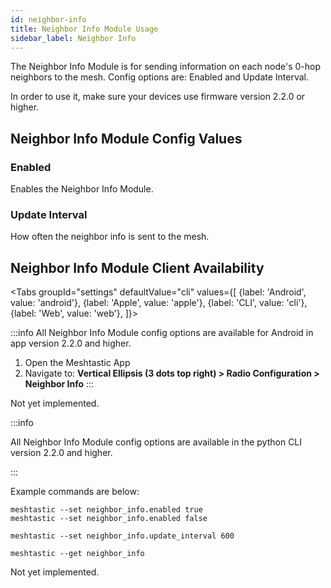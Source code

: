 ```yaml
---
id: neighbor-info
title: Neighbor Info Module Usage
sidebar_label: Neighbor Info
---
```



The Neighbor Info Module is for sending information on each node's 0-hop neighbors to the mesh. Config options are: Enabled and Update Interval. 

In order to use it, make sure your devices use firmware version 2.2.0 or higher.

## Neighbor Info Module Config Values

### Enabled

Enables the Neighbor Info Module.

### Update Interval

How often the neighbor info is sent to the mesh.


## Neighbor Info Module Client Availability

<Tabs
groupId="settings"
defaultValue="cli"
values={[
{label: 'Android', value: 'android'},
{label: 'Apple', value: 'apple'},
{label: 'CLI', value: 'cli'},
{label: 'Web', value: 'web'},
]}>
<TabItem value="android">


:::info
All Neighbor Info Module config options are available for Android in app version 2.2.0 and higher.

1. Open the Meshtastic App
2. Navigate to: **Vertical Ellipsis (3 dots top right) > Radio Configuration > Neighbor Info**
:::

</TabItem>
<TabItem value="apple">

Not yet implemented.

</TabItem>
<TabItem value="cli">

:::info

All Neighbor Info Module config options are available in the python CLI version 2.2.0 and higher.

:::

Example commands are below:

```shell title="Enable/Disable the Neighbor Info Module"
meshtastic --set neighbor_info.enabled true
meshtastic --set neighbor_info.enabled false
```

```shell title="Set the update interval to 10 minutes"
meshtastic --set neighbor_info.update_interval 600
```

```shell title="Get the Neighbor Info Module Configuration"
meshtastic --get neighbor_info
```


</TabItem>
<TabItem value="web">

Not yet implemented.

</TabItem>
</Tabs>
